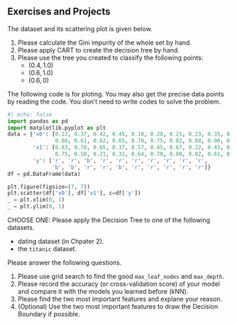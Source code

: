 ## Exercises and Projects


::: {#exr-}
The dataset and its scattering plot is given below.

1. Please calculate the Gini impurity of the whole set by hand.
2. Please apply CART to create the decision tree by hand. 
3. Please use the tree you created to classify the following points:
    - $(0.4, 1.0)$
    - $(0.6, 1.0)$
    - $(0.6, 0)$

The following code is for ploting. You may also get the precise data points by reading the code. You don't need to write codes to solve the problem.

```python
#| echo: false
import pandas as pd
import matplotlib.pyplot as plt
data = {'x0': [0.22, 0.37, 0.42, 0.45, 0.18, 0.20, 0.21, 0.23, 0.35, 0.58,
               0.60, 0.61, 0.62, 0.65, 0.70, 0.75, 0.82, 0.88, 0.90, 0.92],
        'x1': [0.83, 0.78, 0.65, 0.37, 0.57, 0.45, 0.67, 0.22, 0.43, 0.33,
               0.75, 0.50, 0.21, 0.31, 0.64, 0.70, 0.80, 0.82, 0.61, 0.81],
        'y': ['r', 'r', 'b', 'r', 'r', 'r', 'r', 'r', 'r', 'r', 
              'b', 'b', 'r', 'r', 'b', 'r', 'r', 'r', 'r', 'r']}
df = pd.DataFrame(data)

plt.figure(figsize=(7, 7))
plt.scatter(df['x0'], df['x1'], c=df['y'])
_ = plt.xlim(0, 1)
_ = plt.ylim(0, 1)

```
:::






::: {#exr-}
CHOOSE ONE: Please apply the Decision Tree to one of the following datasets. 

- dating dataset (in Chpater 2). 
- the `titanic` dataset.

Please answer the following questions.

1. Please use grid search to find the good `max_leaf_nodes` and `max_depth`.
2. Please record the accuracy (or cross-validation score) of your model and compare it with the models you learned before (kNN). 
3. Please find the two most important features and explane your reason.
4. (Optional) Use the two most important features to draw the Decision Boundary if possible.
:::

